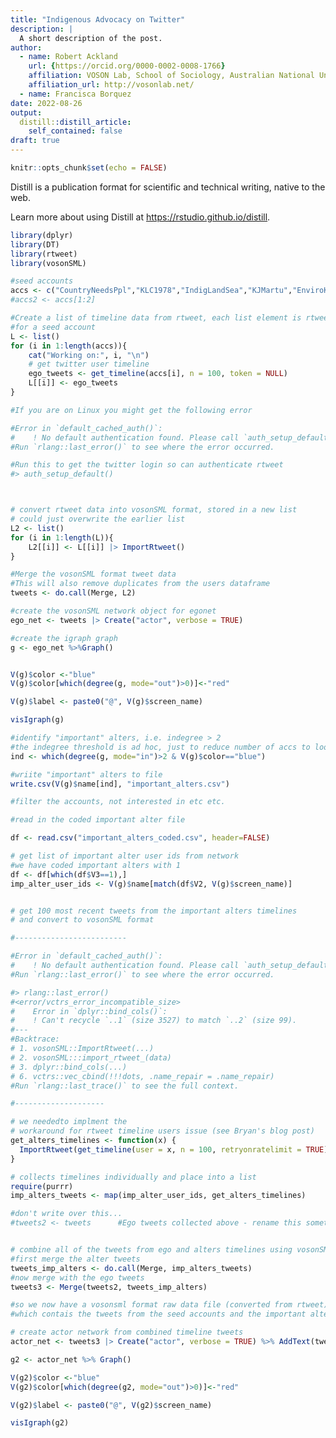 ```yaml
---
title: "Indigenous Advocacy on Twitter"
description: |
  A short description of the post.
author:
  - name: Robert Ackland
    url: {https://orcid.org/0000-0002-0008-1766}
    affiliation: VOSON Lab, School of Sociology, Australian National University
    affiliation_url: http://vosonlab.net/
  - name: Francisca Borquez
date: 2022-08-26
output:
  distill::distill_article:
    self_contained: false
draft: true
---
```



```r
knitr::opts_chunk$set(echo = FALSE)
```

Distill is a publication format for scientific and technical writing, native to the web.

Learn more about using Distill at <https://rstudio.github.io/distill>.

```r

library(dplyr)
library(DT)
library(rtweet)
library(vosonSML)

#seed accounts
accs <- c("CountryNeedsPpl","KLC1978","IndigLandSea","KJMartu","EnviroKimberley","OurMobOnCountry","mrngunnawal","OutbackEco","TSCommissioner","VoiceMakarrata","SeedMob","nswalc","jpjanke")
#accs2 <- accs[1:2]

#Create a list of timeline data from rtweet, each list element is rtweet data
#for a seed account
L <- list()
for (i in 1:length(accs)){
    cat("Working on:", i, "\n")
    # get twitter user timeline
    ego_tweets <- get_timeline(accs[i], n = 100, token = NULL)
    L[[i]] <- ego_tweets
}

#If you are on Linux you might get the following error

#Error in `default_cached_auth()`:
#    ! No default authentication found. Please call `auth_setup_default()`
#Run `rlang::last_error()` to see where the error occurred.

#Run this to get the twitter login so can authenticate rtweet
#> auth_setup_default()



# convert rtweet data into vosonSML format, stored in a new list
# could just overwrite the earlier list
L2 <- list()
for (i in 1:length(L)){
    L2[[i]] <- L[[i]] |> ImportRtweet()
}

#Merge the vosonSML format tweet data
#This will also remove duplicates from the users dataframe
tweets <- do.call(Merge, L2)

#create the vosonSML network object for egonet
ego_net <- tweets |> Create("actor", verbose = TRUE)

#create the igraph graph
g <- ego_net %>%Graph()


V(g)$color <-"blue"
V(g)$color[which(degree(g, mode="out")>0)]<-"red"

V(g)$label <- paste0("@", V(g)$screen_name)

visIgraph(g)

#identify "important" alters, i.e. indegree > 2
#the indegree threshold is ad hoc, just to reduce number of accs to look at
ind <- which(degree(g, mode="in")>2 & V(g)$color=="blue")

#wriite "important" alters to file
write.csv(V(g)$name[ind], "important_alters.csv")

#filter the accounts, not interested in etc etc.

#read in the coded important alter file

df <- read.csv("important_alters_coded.csv", header=FALSE)

# get list of important alter user ids from network
#we have coded important alters with 1
df <- df[which(df$V3==1),]
imp_alter_user_ids <- V(g)$name[match(df$V2, V(g)$screen_name)]


# get 100 most recent tweets from the important alters timelines
# and convert to vosonSML format

#-------------------------

#Error in `default_cached_auth()`:
#    ! No default authentication found. Please call `auth_setup_default()`
#Run `rlang::last_error()` to see where the error occurred.

#> rlang::last_error()
#<error/vctrs_error_incompatible_size>
#    Error in `dplyr::bind_cols()`:
#    ! Can't recycle `..1` (size 3527) to match `..2` (size 99).
#---
#Backtrace:
# 1. vosonSML::ImportRtweet(...)
# 2. vosonSML:::import_rtweet_(data)
# 3. dplyr::bind_cols(...)
# 6. vctrs::vec_cbind(!!!dots, .name_repair = .name_repair)
#Run `rlang::last_trace()` to see the full context.

#--------------------

# we neededto implment the 
# workaround for rtweet timeline users issue (see Bryan's blog post)
get_alters_timelines <- function(x) {
  ImportRtweet(get_timeline(user = x, n = 100, retryonratelimit = TRUE))
}

# collects timelines individually and place into a list
require(purrr)
imp_alters_tweets <- map(imp_alter_user_ids, get_alters_timelines)

#don't write over this...
#tweets2 <- tweets      #Ego tweets collected above - rename this something better


# combine all of the tweets from ego and alters timelines using vosonSML merge
#first merge the alter tweets
tweets_imp_alters <- do.call(Merge, imp_alters_tweets)
#now merge with the ego tweets
tweets3 <- Merge(tweets2, tweets_imp_alters)

#so we now have a vosonsml format raw data file (converted from rtweet)
#which contais the tweets from the seed accounts and the important alter accounts

# create actor network from combined timeline tweets
actor_net <- tweets3 |> Create("actor", verbose = TRUE) %>% AddText(tweets3)

g2 <- actor_net %>% Graph() 

V(g2)$color <-"blue"
V(g2)$color[which(degree(g2, mode="out")>0)]<-"red"

V(g2)$label <- paste0("@", V(g2)$screen_name)

visIgraph(g2)



```



